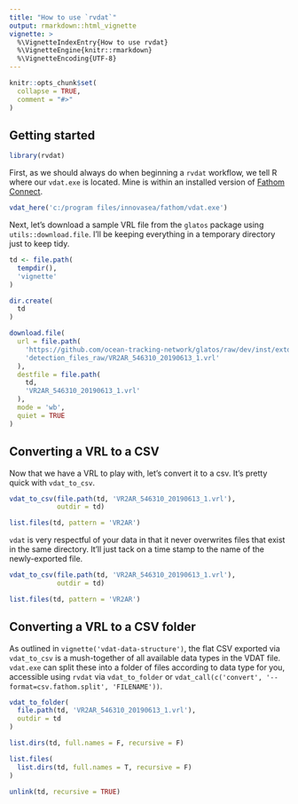 ```yaml
---
title: "How to use `rvdat`"
output: rmarkdown::html_vignette
vignette: >
  %\VignetteIndexEntry{How to use rvdat}
  %\VignetteEngine{knitr::rmarkdown}
  %\VignetteEncoding{UTF-8}
---
```


```r
knitr::opts_chunk$set(
  collapse = TRUE,
  comment = "#>"
)
```

## Getting started

```r
library(rvdat)
```

First, as we should always do when beginning a `rvdat` workflow, we tell R where our `vdat.exe` is located. Mine is within an installed version of [Fathom Connect](https://support.fishtracking.innovasea.com/s/downloads).

```r
vdat_here('c:/program files/innovasea/fathom/vdat.exe')
```

Next, let's download a sample VRL file from the `glatos` package using `utils::download.file`. I'll be keeping everything in a temporary directory just to keep tidy.

```r
td <- file.path(
  tempdir(),
  'vignette'
)

dir.create(
  td
)

download.file(
  url = file.path(
    'https://github.com/ocean-tracking-network/glatos/raw/dev/inst/extdata',
    'detection_files_raw/VR2AR_546310_20190613_1.vrl'
  ),
  destfile = file.path(
    td,
    'VR2AR_546310_20190613_1.vrl'
  ),
  mode = 'wb',
  quiet = TRUE
)
```

## Converting a VRL to a CSV

Now that we have a VRL to play with, let's convert it to a csv. It's pretty quick with `vdat_to_csv`.

```r
vdat_to_csv(file.path(td, 'VR2AR_546310_20190613_1.vrl'),
            outdir = td)

list.files(td, pattern = 'VR2AR')
```
`vdat` is very respectful of your data in that it never overwrites files that exist in the same directory. It'll just tack on a time stamp to the name of the newly-exported file.

```r
vdat_to_csv(file.path(td, 'VR2AR_546310_20190613_1.vrl'),
            outdir = td)

list.files(td, pattern = 'VR2AR')
```

## Converting a VRL to a CSV folder

As outlined in `vignette('vdat-data-structure')`, the flat CSV exported via `vdat_to_csv` is a mush-together of all available data types in the VDAT file. `vdat.exe` can split these into a folder of files according to data type for you, accessible using `rvdat` via `vdat_to_folder` or `vdat_call(c('convert', '--format=csv.fathom.split', 'FILENAME'))`.

```r
vdat_to_folder(
  file.path(td, 'VR2AR_546310_20190613_1.vrl'),
  outdir = td
)

list.dirs(td, full.names = F, recursive = F)

list.files(
  list.dirs(td, full.names = T, recursive = F)
)
```





```r
unlink(td, recursive = TRUE)
```

